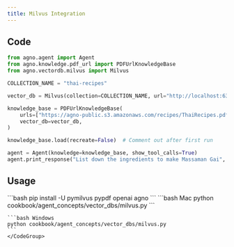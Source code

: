 ```yaml
---
title: Milvus Integration
---
```


## Code

```python cookbook/agent_concepts/vector_dbs/milvus.py
from agno.agent import Agent
from agno.knowledge.pdf_url import PDFUrlKnowledgeBase
from agno.vectordb.milvus import Milvus

COLLECTION_NAME = "thai-recipes"

vector_db = Milvus(collection=COLLECTION_NAME, url="http://localhost:6333")

knowledge_base = PDFUrlKnowledgeBase(
    urls=["https://agno-public.s3.amazonaws.com/recipes/ThaiRecipes.pdf"],
    vector_db=vector_db,
)

knowledge_base.load(recreate=False)  # Comment out after first run

agent = Agent(knowledge=knowledge_base, show_tool_calls=True)
agent.print_response("List down the ingredients to make Massaman Gai", markdown=True)
```

## Usage

<Steps>
  <Snippet file="create-venv-step.mdx" />

  <Step title="Install libraries">
    ```bash
    pip install -U pymilvus pypdf openai agno
    ```
  </Step>

  <Step title="Run Agent">
    <CodeGroup>
    ```bash Mac
    python cookbook/agent_concepts/vector_dbs/milvus.py
    ```

    ```bash Windows
    python cookbook/agent_concepts/vector_dbs/milvus.py
    ```
    </CodeGroup>
  </Step>
</Steps>